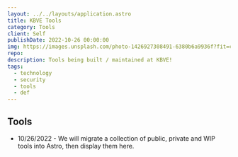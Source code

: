 ```yaml
---
layout: ../../layouts/application.astro
title: KBVE Tools
category: Tools
client: Self
publishDate: 2022-10-26 00:00:00
img: https://images.unsplash.com/photo-1426927308491-6380b6a9936f?fit=crop&w=1400&h=700&q=75
repo:
description: Tools being built / maintained at KBVE!
tags:
  - technology
  - security
  - tools
  - def
---
```


## Tools

- 10/26/2022 - We will migrate a collection of public, private and WIP tools into Astro, then display them here.